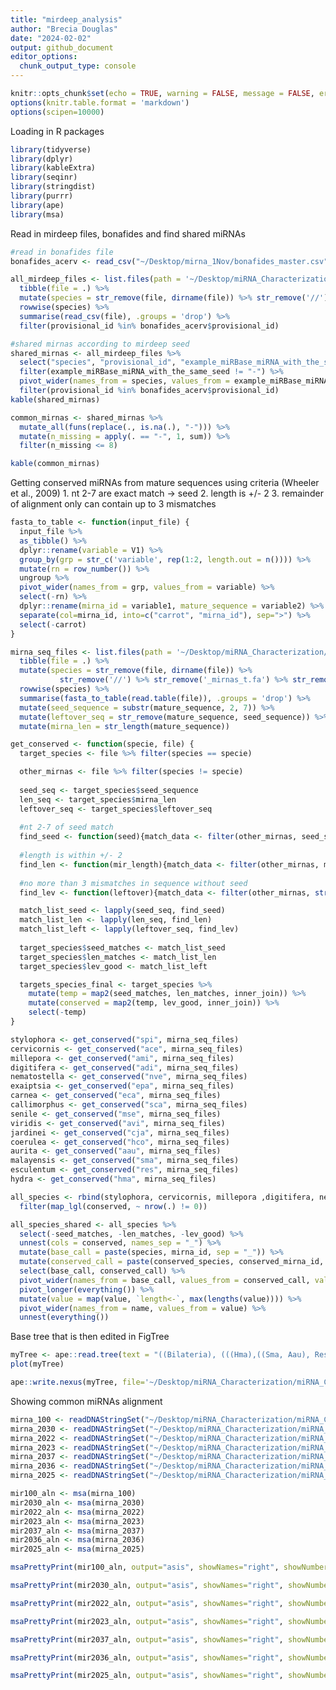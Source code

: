 ```yaml
---
title: "mirdeep_analysis"
author: "Brecia Douglas"
date: "2024-02-02"
output: github_document
editor_options: 
  chunk_output_type: console
---
```


```r
knitr::opts_chunk$set(echo = TRUE, warning = FALSE, message = FALSE, error = FALSE, fig.path='Figures/', dev=c('png', 'pdf'))
options(knitr.table.format = 'markdown')
options(scipen=10000)
```

Loading in R packages
```r
library(tidyverse)
library(dplyr)
library(kableExtra)
library(seqinr)
library(stringdist)
library(purrr)
library(ape)
library(msa)
```

Read in mirdeep files, bonafides and find shared miRNAs
```r
#read in bonafides file
bonafides_acerv <- read_csv("~/Desktop/mirna_1Nov/bonafides_master.csv")

all_mirdeep_files <- list.files(path = '~/Desktop/miRNA_Characterization/miRNA_Characterization/mirdeep_files/', full.names = TRUE) %>%
  tibble(file = .) %>%
  mutate(species = str_remove(file, dirname(file)) %>% str_remove('//') %>% str_remove('result_') %>% str_remove('.csv')) %>%
  rowwise(species) %>%
  summarise(read_csv(file), .groups = 'drop') %>%
  filter(provisional_id %in% bonafides_acerv$provisional_id)

#shared mirnas according to mirdeep seed
shared_mirnas <- all_mirdeep_files %>%
  select("species", "provisional_id", "example_miRBase_miRNA_with_the_same_seed") %>%
  filter(example_miRBase_miRNA_with_the_same_seed != "-") %>%
  pivot_wider(names_from = species, values_from = example_miRBase_miRNA_with_the_same_seed) %>%
  filter(provisional_id %in% bonafides_acerv$provisional_id)
kable(shared_mirnas)

common_mirnas <- shared_mirnas %>%
  mutate_all(funs(replace(., is.na(.), "-"))) %>%
  mutate(n_missing = apply(. == "-", 1, sum)) %>%
  filter(n_missing <= 8) 

kable(common_mirnas)
```

Getting conserved miRNAs from mature sequences using criteria (Wheeler et al., 2009)
1. nt 2-7 are exact match -> seed
2. length is +/- 2
3. remainder of alignment only can contain up to 3 mismatches
```r
fasta_to_table <- function(input_file) {
  input_file %>%
  as_tibble() %>%
  dplyr::rename(variable = V1) %>%
  group_by(grp = str_c('variable', rep(1:2, length.out = n()))) %>%
  mutate(rn = row_number()) %>%
  ungroup %>%
  pivot_wider(names_from = grp, values_from = variable) %>%
  select(-rn) %>%
  dplyr::rename(mirna_id = variable1, mature_sequence = variable2) %>%
  separate(col=mirna_id, into=c("carrot", "mirna_id"), sep=">") %>%
  select(-carrot)
}

mirna_seq_files <- list.files(path = '~/Desktop/miRNA_Characterization/miRNA_Characterization/raw_mirna_seq_cnidarians/', full.names = TRUE) %>%
  tibble(file = .) %>%
  mutate(species = str_remove(file, dirname(file)) %>% 
           str_remove('//') %>% str_remove('_mirnas_t.fa') %>% str_remove('_t.fa') %>% str_remove('praher_')) %>%
  rowwise(species) %>%
  summarise(fasta_to_table(read.table(file)), .groups = 'drop') %>%
  mutate(seed_sequence = substr(mature_sequence, 2, 7)) %>%
  mutate(leftover_seq = str_remove(mature_sequence, seed_sequence)) %>%
  mutate(mirna_len = str_length(mature_sequence))

get_conserved <- function(specie, file) {
  target_species <- file %>% filter(species == specie)

  other_mirnas <- file %>% filter(species != specie)
  
  seed_seq <- target_species$seed_sequence
  len_seq <- target_species$mirna_len
  leftover_seq <- target_species$leftover_seq
  
  #nt 2-7 of seed match
  find_seed <- function(seed){match_data <- filter(other_mirnas, seed_sequence == seed)}
  
  #length is within +/- 2
  find_len <- function(mir_length){match_data <- filter(other_mirnas, mirna_len <= mir_length + 2 & mirna_len >= mir_length - 2)}
  
  #no more than 3 mismatches in sequence without seed
  find_lev <- function(leftover){match_data <- filter(other_mirnas, stringdist(leftover, leftover_seq, method = "lv") < 3)}

  match_list_seed <- lapply(seed_seq, find_seed)
  match_list_len <- lapply(len_seq, find_len)
  match_list_left <- lapply(leftover_seq, find_lev)
  
  target_species$seed_matches <- match_list_seed
  target_species$len_matches <- match_list_len
  target_species$lev_good <- match_list_left

  targets_species_final <- target_species %>%
    mutate(temp = map2(seed_matches, len_matches, inner_join)) %>%
    mutate(conserved = map2(temp, lev_good, inner_join)) %>%
    select(-temp)
}

stylophora <- get_conserved("spi", mirna_seq_files)
cervicornis <- get_conserved("ace", mirna_seq_files)
millepora <- get_conserved("ami", mirna_seq_files)
digitifera <- get_conserved("adi", mirna_seq_files)
nematostella <- get_conserved("nve", mirna_seq_files)
exaiptsia <- get_conserved("epa", mirna_seq_files)
carnea <- get_conserved("eca", mirna_seq_files)
callimorphus <- get_conserved("sca", mirna_seq_files)
senile <- get_conserved("mse", mirna_seq_files)
viridis <- get_conserved("avi", mirna_seq_files)
jardinei <- get_conserved("cja", mirna_seq_files)
coerulea <- get_conserved("hco", mirna_seq_files)
aurita <- get_conserved("aau", mirna_seq_files)
malayensis <- get_conserved("sma", mirna_seq_files)
esculentum <- get_conserved("res", mirna_seq_files)
hydra <- get_conserved("hma", mirna_seq_files)

all_species <- rbind(stylophora, cervicornis, millepora ,digitifera, nematostella , exaiptsia, carnea, callimorphus, senile, viridis, jardinei, coerulea, aurita, malayensis, esculentum, hydra) %>%
  filter(map_lgl(conserved, ~ nrow(.) != 0))

all_species_shared <- all_species %>%
  select(-seed_matches, -len_matches, -lev_good) %>%
  unnest(cols = conserved, names_sep = "_") %>%
  mutate(base_call = paste(species, mirna_id, sep = "_")) %>%
  mutate(conserved_call = paste(conserved_species, conserved_mirna_id, sep = "_")) %>%
  select(base_call, conserved_call) %>%
  pivot_wider(names_from = base_call, values_from = conserved_call, values_fill = NA, values_fn = list) %>%
  pivot_longer(everything()) %>% 
  mutate(value = map(value, `length<-`, max(lengths(value)))) %>% 
  pivot_wider(names_from = name, values_from = value) %>% 
  unnest(everything())
```

Base tree that is then edited in FigTree
```r
myTree <- ape::read.tree(text = "((Bilateria), (((Hma),((Sma, Aau), Res)), ((Hco), ((((Cja), ((Spi), ((Ace), (Adi, Ami))))), (((Avi),(Epa, Mse)), (Eca, Sca, Nve))))));")
plot(myTree)

ape::write.nexus(myTree, file='~/Desktop/miRNA_Characterization/miRNA_Characterization/base_cnidarian_tree.nex')
```

Showing common miRNAs alignment
```r
mirna_100 <- readDNAStringSet("~/Desktop/miRNA_Characterization/miRNA_Characterization/common_mirnas_fa/mir100.fa", format="fasta")
mirna_2030 <- readDNAStringSet("~/Desktop/miRNA_Characterization/miRNA_Characterization/common_mirnas_fa/mir2030.fa", format="fasta")
mirna_2022 <- readDNAStringSet("~/Desktop/miRNA_Characterization/miRNA_Characterization/common_mirnas_fa/mir2022.fa", format="fasta")
mirna_2023 <- readDNAStringSet("~/Desktop/miRNA_Characterization/miRNA_Characterization/common_mirnas_fa/mir2023.fa", format="fasta")
mirna_2037 <- readDNAStringSet("~/Desktop/miRNA_Characterization/miRNA_Characterization/common_mirnas_fa/mir2037.fa", format="fasta")
mirna_2036 <- readDNAStringSet("~/Desktop/miRNA_Characterization/miRNA_Characterization/common_mirnas_fa/mir2036.fa", format="fasta")
mirna_2025 <- readDNAStringSet("~/Desktop/miRNA_Characterization/miRNA_Characterization/common_mirnas_fa/mir2025.fa", format="fasta")

mir100_aln <- msa(mirna_100)
mir2030_aln <- msa(mirna_2030)
mir2022_aln <- msa(mirna_2022)
mir2023_aln <- msa(mirna_2023)
mir2037_aln <- msa(mirna_2037)
mir2036_aln <- msa(mirna_2036)
mir2025_aln <- msa(mirna_2025)

msaPrettyPrint(mir100_aln, output="asis", showNames="right", showNumbering = "none", showConsensus = "bottom", consensusColors = "RedBlue", logoColors = "standard area", furtherCode=c("\\defconsensus{.}{lower}{upper}"), showLegend = FALSE, askForOverwrite = FALSE)

msaPrettyPrint(mir2030_aln, output="asis", showNames="right", showNumbering = "none", showConsensus = "bottom", consensusColors = "RedBlue", logoColors = "standard area", furtherCode=c("\\defconsensus{.}{lower}{upper}"), showLegend = FALSE, askForOverwrite = FALSE)

msaPrettyPrint(mir2022_aln, output="asis", showNames="right", showNumbering = "none", showConsensus = "bottom", consensusColors = "RedBlue", logoColors = "standard area", furtherCode=c("\\defconsensus{.}{lower}{upper}"), showLegend = FALSE, askForOverwrite = FALSE)

msaPrettyPrint(mir2023_aln, output="asis", showNames="right", showNumbering = "none", showConsensus = "bottom", consensusColors = "RedBlue", logoColors = "standard area", furtherCode=c("\\defconsensus{.}{lower}{upper}"), showLegend = FALSE, askForOverwrite = FALSE)

msaPrettyPrint(mir2037_aln, output="asis", showNames="right", showNumbering = "none", showConsensus = "bottom", consensusColors = "RedBlue", logoColors = "standard area", furtherCode=c("\\defconsensus{.}{lower}{upper}"), showLegend = FALSE, askForOverwrite = FALSE)

msaPrettyPrint(mir2036_aln, output="asis", showNames="right", showNumbering = "none", showConsensus = "bottom", consensusColors = "RedBlue", logoColors = "standard area", furtherCode=c("\\defconsensus{.}{lower}{upper}"), showLegend = FALSE, askForOverwrite = FALSE)

msaPrettyPrint(mir2025_aln, output="asis", showNames="right", showNumbering = "none", showConsensus = "bottom", consensusColors = "RedBlue", logoColors = "standard area", furtherCode=c("\\defconsensus{.}{lower}{upper}"), showLegend = FALSE, askForOverwrite = FALSE)
```



